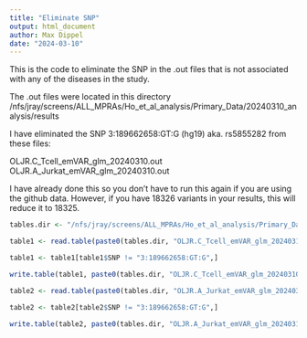 ```yaml
---
title: "Eliminate SNP"
output: html_document
author: Max Dippel
date: "2024-03-10"
---
```


This is the code to eliminate the SNP in the .out files that is not associated with any of the diseases in the study. 

The .out files were located in this directory /nfs/jray/screens/ALL_MPRAs/Ho_et_al_analysis/Primary_Data/20240310_analysis/results

I have eliminated the SNP 3:189662658:GT:G (hg19) aka. rs5855282 from these files: 

OLJR.C_Tcell_emVAR_glm_20240310.out
OLJR.A_Jurkat_emVAR_glm_20240310.out

I have already done this so you don't have to run this again if you are using the github data. However, if you have 18326 variants in your results, this will reduce it to 18325. 

```r
tables.dir <- "/nfs/jray/screens/ALL_MPRAs/Ho_et_al_analysis/Primary_Data/20240310_analysis/results/"
```


```r
table1 <- read.table(paste0(tables.dir, "OLJR.C_Tcell_emVAR_glm_20240310.out"), sep="\t", header=T)

table1 <- table1[table1$SNP != "3:189662658:GT:G",]

write.table(table1, paste0(tables.dir, "OLJR.C_Tcell_emVAR_glm_20240310.out"), row.names=F, col.names=T, sep="\t", quote=F)
```

```r
table2 <- read.table(paste0(tables.dir, "OLJR.A_Jurkat_emVAR_glm_20240310.out"), sep="\t", header=T)

table2 <- table2[table2$SNP != "3:189662658:GT:G",]

write.table(table2, paste0(tables.dir, "OLJR.A_Jurkat_emVAR_glm_20240310.out"), row.names=F, col.names=T, sep="\t", quote=F)
```

